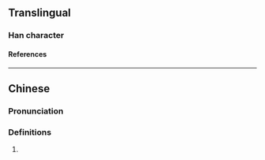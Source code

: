 {{character info/new}}
==Translingual==

===Han character===
{{Han char|rn=30|rad=口|as=11|sn=14|four=64000|canj=RNBJ|ids=⿰口斛}}

====References====
{{Han ref|kx=0206.201|dkj=04233|hdz=10678.030|uh=561D}}

----

==Chinese==
{{zh-forms}}

===Pronunciation===
{{zh-pron
|m=hú
|c=huk6
|cat=cls
}}

===Definitions===
{{zh-hanzi}}

# {{lb|zh|obsolete}} {{zh-synonym|蒲式耳|[[bushel]]}}